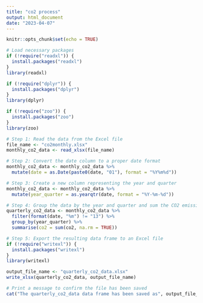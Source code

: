 ```yaml
---
title: "co2 process"
output: html_document
date: "2023-04-07"
---
```


```r
knitr::opts_chunk$set(echo = TRUE)
```


```r
# Load necessary packages
if (!require("readxl")) {
  install.packages("readxl")
}
library(readxl)

if (!require("dplyr")) {
  install.packages("dplyr")
}
library(dplyr)

if (!require("zoo")) {
  install.packages("zoo")
}
library(zoo)

# Step 1: Read the data from the Excel file
file_name <- "co2monthly.xlsx"
monthly_co2_data <- read_xlsx(file_name)

# Step 2: Convert the date column to a proper date format
monthly_co2_data <- monthly_co2_data %>%
  mutate(date = as.Date(paste0(date, "01"), format = "%Y%m%d"))

# Step 3: Create a new column representing the year and quarter
monthly_co2_data <- monthly_co2_data %>%
  mutate(year_quarter = as.yearqtr(date, format = "%Y-%m-%d"))

# Step 4: Group the data by the year and quarter and sum the CO2 emissions for each group
quarterly_co2_data <- monthly_co2_data %>%
  filter(format(date, "%m") != "13") %>%
  group_by(year_quarter) %>%
  summarise(co2 = sum(co2, na.rm = TRUE))

# Step 5: Export the resulting data frame to an Excel file
if (!require("writexl")) {
  install.packages("writexl")
}
library(writexl)

output_file_name <- "quarterly_co2_data.xlsx"
write_xlsx(quarterly_co2_data, output_file_name)

# Print a message to confirm the file has been saved
cat("The quarterly_co2_data data frame has been saved as", output_file_name)

```
